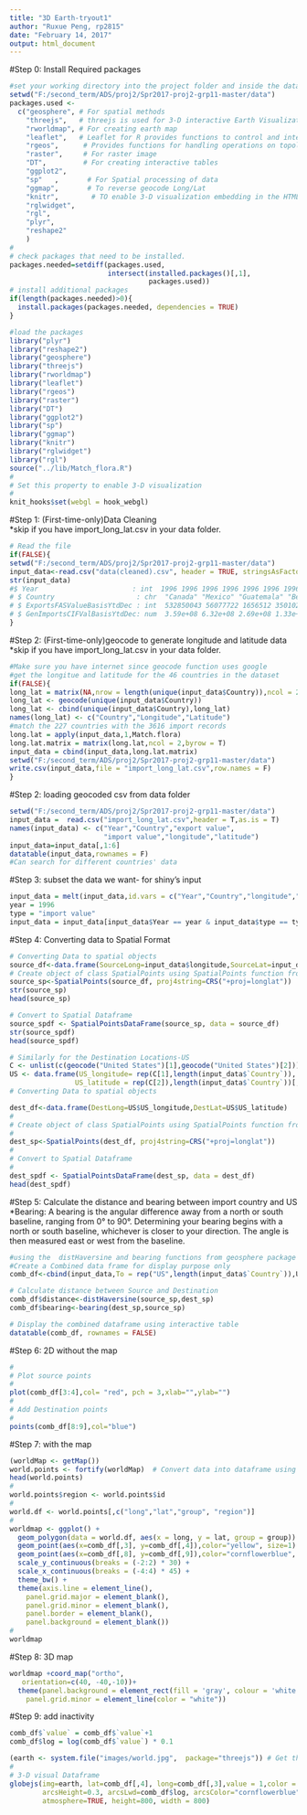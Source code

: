 ---
title: "3D Earth-tryout1"
author: "Ruxue Peng, rp2815"
date: "February 14, 2017"
output: html_document
---  
#Step 0: Install Required packages  
```{r,echo = F}
#set your working directory into the project folder and inside the data library
setwd("F:/second_term/ADS/proj2/Spr2017-proj2-grp11-master/data")
packages.used <- 
  c("geosphere", # For spatial methods  
    "threejs",   # threejs is used for 3-D interactive Earth Visualization
    "rworldmap", # For creating earth map
    "leaflet",   # Leaflet for R provides functions to control and integrate Leaflet, a JavaScript library for interactive maps, within R.
    "rgeos",      # Provides functions for handling operations on topologies.
    "raster",     # For raster image
    "DT",         # For creating interactive tables
    "ggplot2",
    "sp"   ,       # For Spatial processing of data
    "ggmap",       # To reverse geocode Long/Lat
    "knitr",        # TO enable 3-D visualization embedding in the HTML page
    "rglwidget",
    "rgl",
    "plyr",
    "reshape2"
    )
#
# check packages that need to be installed.
packages.needed=setdiff(packages.used, 
                        intersect(installed.packages()[,1], 
                                  packages.used))
# install additional packages
if(length(packages.needed)>0){
  install.packages(packages.needed, dependencies = TRUE)
}

#load the packages
library("plyr")
library("reshape2")
library("geosphere")
library("threejs")
library("rworldmap")
library("leaflet")
library("rgeos")
library("raster")
library("DT")
library("ggplot2")
library("sp")
library("ggmap")
library("knitr")
library("rglwidget")
library("rgl")
source("../lib/Match_flora.R")
#
# Set this property to enable 3-D visualization
#
knit_hooks$set(webgl = hook_webgl)
```  

#Step 1: (First-time-only)Data Cleaning  
*skip if you have import_long_lat.csv in your data folder.  

```{r Data Cleaning}
# Read the file
if(FALSE){ 
setwd("F:/second_term/ADS/proj2/Spr2017-proj2-grp11-master/data")
input_data<-read.csv("data(cleaned).csv", header = TRUE, stringsAsFactors = FALSE)
str(input_data)
#$ Year                       : int  1996 1996 1996 1996 1996 1996 1996 1996 1996 1996 ...
# $ Country                    : chr  "Canada" "Mexico" "Guatemala" "Belize" ...
# $ ExportsFASValueBasisYtdDec : int  532850043 56077722 1656512 350102 1114079 1226421 642139 2113706 4827307 1283338 ...
# $ GenImportsCIFValBasisYtdDec: num  3.59e+08 6.32e+08 2.69e+08 1.33e+05 5.54e+07 ...
}
```  

#Step 2: (First-time-only)geocode to generate longitude and latitude data  
*skip if you have import_long_lat.csv in your data folder.  

```{r Geocoding}
#Make sure you have internet since geocode function uses google 
#get the longitue and latitude for the 46 countries in the dataset
if(FALSE){
long_lat = matrix(NA,nrow = length(unique(input_data$Country)),ncol = 2)
long_lat <- geocode(unique(input_data$Country))
long_lat <- cbind(unique(input_data$Country),long_lat)
names(long_lat) <- c("Country","Longitude","Latitude")
#match the 227 countries with the 3616 import records 
long.lat = apply(input_data,1,Match.flora)
long.lat.matrix = matrix(long.lat,ncol = 2,byrow = T)
input_data = cbind(input_data,long.lat.matrix)
setwd("F:/second_term/ADS/proj2/Spr2017-proj2-grp11-master/data")
write.csv(input_data,file = "import_long_lat.csv",row.names = F)
}

```  

#Step 2: loading geocoded csv from data folder  

```{r}
setwd("F:/second_term/ADS/proj2/Spr2017-proj2-grp11-master/data")
input_data =  read.csv("import_long_lat.csv",header = T,as.is = T)
names(input_data) <- c("Year","Country","export value",
                       "import value","longitude","latitude")
input_data=input_data[,1:6]
datatable(input_data,rownames = F)
#Can search for different countries' data
```  

#Step 3: subset the data we want- for shiny's input

```{r preparation for shiny input}
input_data = melt(input_data,id.vars = c("Year","Country","longitude","latitude"),variable.name = "type")
year = 1996
type = "import value"
input_data = input_data[input_data$Year == year & input_data$type == type,]
```


#Step 4: Converting data to Spatial Format
```{r Spatial Format}
# Converting Data to spatial objects
source_df<-data.frame(SourceLong=input_data$longitude,SourceLat=input_data$latitude)
# Create object of class SpatialPoints using SpatialPoints function from sp package
source_sp<-SpatialPoints(source_df, proj4string=CRS("+proj=longlat"))
str(source_sp)
head(source_sp)

# Convert to Spatial Dataframe
source_spdf <- SpatialPointsDataFrame(source_sp, data = source_df)
str(source_spdf)
head(source_spdf)
```  



```{r US long and lat}
# Similarly for the Destination Locations-US
C <- unlist(c(geocode("United States")[1],geocode("United States")[2]))
US <- data.frame(US_longitude= rep(C[1],length(input_data$`Country`)),
                US_latitude = rep(C[2]),length(input_data$`Country`))[,1:2]
# Converting Data to spatial objects

dest_df<-data.frame(DestLong=US$US_longitude,DestLat=US$US_latitude)
#
# Create object of class SpatialPoints using SpatialPoints function from sp package
#
dest_sp<-SpatialPoints(dest_df, proj4string=CRS("+proj=longlat"))
#
# Convert to Spatial Dataframe
#
dest_spdf <- SpatialPointsDataFrame(dest_sp, data = dest_df)
head(dest_spdf)
```  

#Step 5: Calculate the distance and bearing between import country and US  
*Bearing: A bearing is the angular difference away from a north or south baseline, ranging from 0° to 90°. Determining your bearing begins with a north or south baseline, whichever is closer to your direction. The angle is then measured east or west from the baseline.
```{r}
#using the  distHaversine and bearing functions from geosphere package
#Create a Combined data frame for display purpose only
comb_df<-cbind(input_data,To = rep("US",length(input_data$`Country`)),US)

# Calculate distance between Source and Destination
comb_df$distance<-distHaversine(source_sp,dest_sp)
comb_df$bearing<-bearing(dest_sp,source_sp)

# Display the combined dataframe using interactive table 
datatable(comb_df, rownames = FALSE)
```  

#Step 6: 2D without the map
```{r}
#
# Plot source points
#
plot(comb_df[3:4],col= "red", pch = 3,xlab="",ylab="")
#
# Add Destination points
#
points(comb_df[8:9],col="blue")

```  

#Step 7: with the map

```{r}
(worldMap <- getMap())
world.points <- fortify(worldMap)  # Convert data into dataframe using fortify from ggplot2
head(world.points)
#
world.points$region <- world.points$id
#
world.df <- world.points[,c("long","lat","group", "region")]
#
worldmap <- ggplot() + 
  geom_polygon(data = world.df, aes(x = long, y = lat, group = group)) +
  geom_point(aes(x=comb_df[,3], y=comb_df[,4]),color="yellow", size=1) +  # Plot Source Locations
  geom_point(aes(x=comb_df[,8], y=comb_df[,9]),color="cornflowerblue", size=10) +  # Plot Dest Location
  scale_y_continuous(breaks = (-2:2) * 30) +
  scale_x_continuous(breaks = (-4:4) * 45) +
  theme_bw() +
  theme(axis.line = element_line(),
    panel.grid.major = element_blank(),
    panel.grid.minor = element_blank(),
    panel.border = element_blank(),
    panel.background = element_blank())
#
worldmap
```  

#Step 8: 3D map

```{r}
worldmap +coord_map("ortho", 
   orientation=c(40, -40,-10))+
  theme(panel.background = element_rect(fill = 'gray', colour = 'white'), panel.grid.major = element_line(color = "white"),
    panel.grid.minor = element_line(color = "white"))
```

#Step 9: add inactivity  

```{r}
comb_df$`value` = comb_df$`value`+1
comb_df$log = log(comb_df$`value`) * 0.1
```

```{r}
(earth <- system.file("images/world.jpg",  package="threejs")) # Get the image of globe
#
# 3-D visual Dataframe
globejs(img=earth, lat=comb_df[,4], long=comb_df[,3],value = 1,color = "yellow", arcs=comb_df[,c(4,3,9,8)],
        arcsHeight=0.3, arcsLwd=comb_df$log, arcsColor="cornflowerblue", arcsOpacity=comb_df$log/max(comb_df$log)+0.5,
        atmosphere=TRUE, height=800, width = 800)
```

